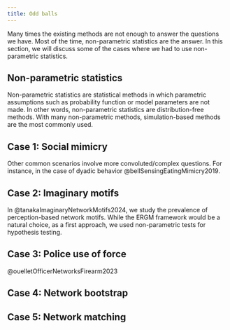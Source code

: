 ```yaml
---
title: Odd balls
---
```


Many times the existing methods are not enough to answer the questions we have. Most of the time, non-parametric statistics are the answer. In this section, we will discuss some of the cases where we had to use non-parametric statistics.

## Non-parametric statistics

Non-parametric statistics are statistical methods in which parametric assumptions such as probability function or model parameters are not made. In other words, non-parametric statistics are distribution-free methods. With many non-parametric methods, simulation-based methods are the most commonly used.

## Case 1: Social mimicry

Other common scenarios involve more convoluted/complex questions. For instance, in the case of dyadic behavior @bellSensingEatingMimicry2019.

## Case 2: Imaginary motifs

In @tanakaImaginaryNetworkMotifs2024, we study the prevalence of perception-based network motifs. While the ERGM framework would be a natural choice, as a first approach, we used non-parametric tests for hypothesis testing.

## Case 3: Police use of force

@ouelletOfficerNetworksFirearm2023

## Case 4: Network bootstrap

## Case 5: Network matching